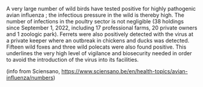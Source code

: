 A very large number of wild birds have tested positive for highly pathogenic avian influenza ; the infectious pressure in the wild is thereby high. The number of infections in the poultry sector is not negligible (38 holdings since September 1, 2022, including 17 professional farms, 20 private owners and 1 zoologic park). Ferrets were also positively detected with the virus at a private keeper where an outbreak in chickens and ducks was detected. Fifteen wild foxes and three wild polecats were also found positive. This underlines the very high level of vigilance and biosecurity needed in order to avoid the introduction of the virus into its facilities.

(info from Sciensano, <https://www.sciensano.be/en/health-topics/avian-influenza/numbers>)
